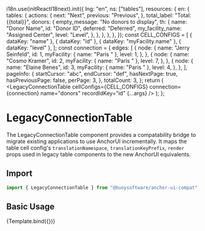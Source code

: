 

<Meta
  title="anchor-ui-compat / LegacyConnectionTable"
  component={LegacyConnectionTable}
/>

  i18n.use(initReactI18next).init({
    lng: "en",
    ns: ["tables"],
    resources: {
      en: {
        tables: {
          actions: {
            next: "Next",
            previous: "Previous",
          },
          total_label: "Total: {{total}}",
          donors: {
            empty_message: "No donors to display",
            th: {
              name: "Donor Name",
              id: "Donor ID",
              deferred: "Deferred",
              my_facility_name: "Assigned Center",
              level: "Level",
            },
          },
        },
      },
    },
  });
  const CELL_CONFIGS = [
    { dataKey: "name" },
    { dataKey: "id" },
    { dataKey: "myFacility.name" },
    { dataKey: "level" },
  ];
  const connection = {
    edges: [
      {
        node: {
          name: "Jerry Seinfeld",
          id: 1,
          myFacility: { name: "Paris " },
          level: 1,
        },
      },
      {
        node: {
          name: "Cosmo Kramer",
          id: 2,
          myFacility: { name: "Paris " },
          level: 7,
        },
      },
      {
        node: {
          name: "Elaine Benes",
          id: 3,
          myFacility: { name: "Paris " },
          level: 4,
        },
      },
    ],
    pageInfo: {
      startCursor: "abc",
      endCursor: "def",
      hasNextPage: true,
      hasPreviousPage: false,
      perPage: 3,
    },
    totalCount: 3,
  };
  return (
    <LegacyConnectionTable
      cellConfigs={CELL_CONFIGS}
      connection={connection}
      name="donors"
      recordIdKey="id"
      {...args}
    />
  );
};

# LegacyConnectionTable

The LegacyConnectionTable component provides a compatability bridge to migrate existing
applications to use AnchorUI incrementally. It maps the table cell config's
`translationNamespace`, `translationKeyPrefix`, `render` props used in legacy
table components to the new AnchorUI equivalents.

## Import

```javascript
import { LegacyConnectionTable } from "@buoysoftware/anchor-ui-compat";
```

## Basic Usage

<Canvas>
  <Story name="LegacyConnectionTable">{Template.bind({})}</Story>
</Canvas>
